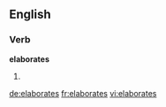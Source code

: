 
==English==

===Verb===
'''elaborates'''

# {{third-person singular of|[[elaborate]]}}

[[de:elaborates]]
[[fr:elaborates]]
[[vi:elaborates]]